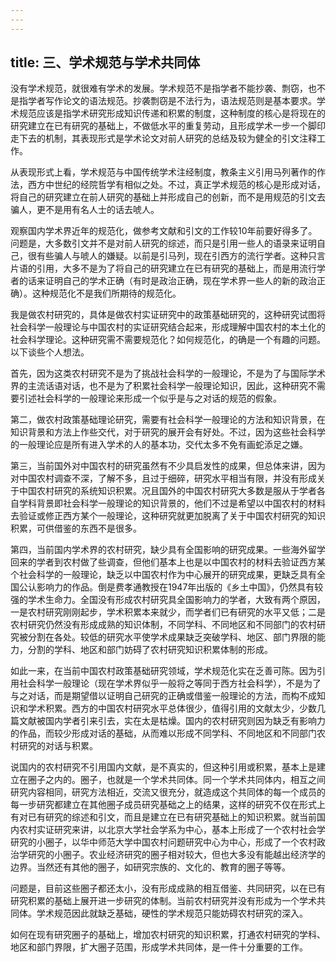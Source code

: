 ```yaml
---
---
---
```

title: 三、学术规范与学术共同体
---



 没有学术规范，就很难有学术的发展。学术规范不是指学者不能抄袭、剽窃，也不是指学者写作论文的语法规范。抄袭剽窃是不法行为，语法规范则是基本要求。学术规范应该是指学术研究形成知识传递和积累的制度，这种制度的核心是将现在的研究建立在已有研究的基础上，不做低水平的重复劳动，且形成学术一步一个脚印走下去的机制，其表现形式是学术论文对前人研究的总结及较为健全的引文注释工作。

 从表现形式上看，学术规范与中国传统学术注经制度，教条主义引用马列著作的作法，西方中世纪的经院哲学有相似之处。不过，真正学术规范的核心是形成对话，将自己的研究建立在前人研究的基础上并形成自己的创新，而不是用规范的引文去骗人，更不是用有名人士的话去唬人。

 观察国内学术界近年的规范化，做参考文献和引文的工作较10年前要好得多了。问题是，大多数引文并不是对前人研究的综述，而只是引用一些人的语录来证明自己，很有些骗人与唬人的嫌疑。以前是引马列，现在引西方的流行学者。这种只言片语的引用，大多不是为了将自己的研究建立在已有研究的基础上，而是用流行学者的话来证明自己的学术正确（有时是政治正确，现在学术界一些人的新的政治正确）。这种规范化不是我们所期待的规范化。

 我是做农村研究的，具体是做农村实证研究中的政策基础研究的，这种研究试图将社会科学一般理论与中国农村的实证研究结合起来，形成理解中国农村的本土化的社会科学理论。这种研究需不需要规范化？如何规范化，的确是一个有趣的问题。以下谈些个人想法。

 首先，因为这类农村研究不是为了挑战社会科学的一般理论，不是为了与国际学术界的主流话语对话，也不是为了积累社会科学一般理论知识，因此，这种研究不需要引述社会科学的一般理论来形成一个似乎是与之对话的规范的假象。

 第二，做农村政策基础理论研究，需要有社会科学一般理论的方法和知识背景，在知识背景和方法上作些交代，对于研究的展开会有好处。不过，因为这些社会科学的一般理论应是所有进入学术的人的基本功，交代太多不免有画蛇添足之嫌。

 第三，当前国外对中国农村的研究虽然有不少具启发性的成果，但总体来讲，因为对中国农村调查不深，了解不多，且过于细碎，研究水平相当有限，并没有形成关于中国农村研究的系统知识积累。况且国外的中国农村研究大多数是服从于学者各自学科背景即社会科学一般理论的知识背景的，他们不过是希望以中国农村的材料去验证或修正西方某个一般理论，这种研究就更加脱离了关于中国农村研究的知识积累，可供借鉴的东西不是很多。

 第四，当前国内学术界的农村研究，缺少具有全国影响的研究成果。一些海外留学回来的学者到农村做了些调查，但他们基本上也是以中国农村的材料去验证西方某个社会科学的一般理论，缺乏以中国农村作为中心展开的研究成果，更缺乏具有全国公认影响力的作品。倒是费孝通教授在1947年出版的《乡土中国》，仍然具有较强的学术生命力。全国没有形成农村研究具全国影响力的学者，大致有两个原因，一是农村研究刚刚起步，学术积累本来就少，而学者们已有研究的水平又低；二是农村研究仍然没有形成成熟的知识体制，不同学科、不同地区和不同部门的农村研究被分割在各处。较低的研究水平使学术成果缺乏突破学科、地区、部门界限的能力，分割的学科、地区和部门妨碍了农村研究知识积累体制的形成。

 如此一来，在当前中国农村政策基础研究领域，学术规范化实在乏善可陈。因为引用社会科学一般理论（现在学术界似乎一般将之等同于西方社会科学），不是为了与之对话，而是期望借以证明自己研究的正确或借鉴一般理论的方法，而构不成知识和学术积累。西方的中国农村研究水平总体很少，值得引用的文献太少，少数几篇文献被国内学者引来引去，实在太是枯燥。国内的农村研究则因为缺乏有影响力的作品，而较少形成对话的基础，从而难以形成不同学科、不同地区和不同部门农村研究的对话与积累。

 说国内的农村研究不引用国内文献，是不真实的，但这种引用或积累，基本上是建立在圈子之内的。圈子，也就是一个学术共同体。同一个学术共同体内，相互之间研究内容相同，研究方法相近，交流又很充分，就造成这个共同体的每一个成员的每一步研究都建立在其他圈子成员研究基础之上的结果，这样的研究不仅在形式上有对已有研究的综述和引文，而且是建立在已有研究基础上的知识积累。就当前国内农村实证研究来讲，以北京大学社会学系为中心，基本上形成了一个农村社会学研究的小圈子，以华中师范大学中国农村问题研究中心为中心，形成了一个农村政治学研究的小圈子。农业经济研究的圈子相对较大，但也大多没有能越出经济学的边界。当然还有其他的圈子，如研究宗族的、文化的、教育的圈子等等。

 问题是，目前这些圈子都还太小，没有形成成熟的相互借鉴、共同研究，以在已有研究积累的基础上展开进一步研究的体制。当前农村研究并没有形成为一个学术共同体。学术规范因此就缺乏基础，硬性的学术规范只能妨碍农村研究的深入。

 如何在现有研究圈子的基础上，增加农村研究的知识积累，打通农村研究的学科、地区和部门界限，扩大圈子范围，形成学术共同体，是一件十分重要的工作。